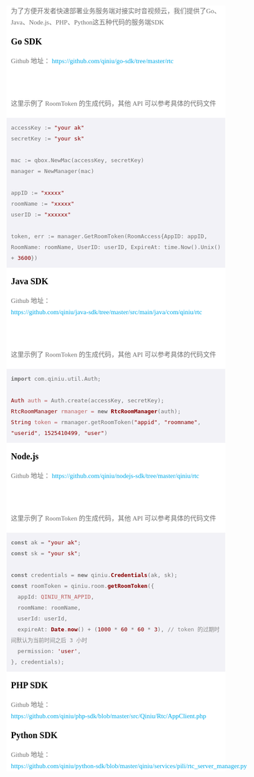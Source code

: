 <style>
    .rtc-doc{
        font-family: PingFangSC-Light;
        background:white!important;
        color:black
    }
    .rtc-doc * {
        padding: 0;
        margin: 0;
        box-sizing: border-box;
    }
    .rtc-doc a {
        font-style: italic;
        font-weight: 400;
        color: #00aae7;
        word-break:break-all;
        text-decoration: none;
    }

    .rtc-doc-panel {
        background-color: #fff;
        box-shadow: 0 0 4px rgb(0 0 0 / 25%);
        padding-top:20px!important;
        margin-top:0!important;
        padding: 20px;
        color: #707070;
        font-size: 15px;
        line-height: 26px;
        letter-spacing: 0;
        margin-bottom:20px;
    }

    .rtc-doc-panel a {
        font-style: italic;
        font-weight: 400;
        color: #00aae7;
        word-break:break-all;
        text-decoration: none;
    }
</style>
<style>
    .rtc-doc-catalogue{
        column-gap: 20px;
        column-count: 3;
        padding: 0;
        list-style: none;
        line-height: 1.5em;
        margin: 20px 0 40px;
    }
    @media (min-width: 901px) and (max-width: 1024px) {
        .rtc-doc-catalogue{
            column-count: 2
        }
    }
    
    @media (max-width: 900px){
        .rtc-doc-catalogue{
            column-count: 1
        }
    }
    
    .rtc-doc-catalogue li{
        list-style: none;
        line-height: 40px;
        cursor: pointer;
        color: #00aae7
    }
    .rtc-doc-catalogue li a{
        line-height:40px;
        text-decoration:none
    }
 </style>
<style>
    .rtc-doc {
            color: #707070;
            font-size: 15px;
        }
        .rtc-doc hr {
            margin:20px 0!important;
        }
        .rtc-doc p {
            line-height: 26px;
            margin-top: 20px!important;
            margin-bottom: 20px!important;
            padding-left:10px;
        }
        .rtc-doc a {
            white-space: nowrap;
            font-style:normal!important
        }
        .rtc-doc p code {
            padding: 3px 5px;
            white-space: pre;
            color:#707070!important;
            white-space: nowrap;
            background: #f9f9fc;
            border-radius: 4px;
            line-height: 28px;
            margin-left: 2px;
            margin-right: 2px;
        }
        .rtc-doc h2 {
            padding: 0 10px!important;
            font-size: 20px!important;
            margin: 0.8em 0;
            font-weight: bold!important;
            color:black!important;
            font-weight: bold!important;
        }

        .rtc-doc h3 {
            padding-top:0!important;
            padding: 0 15px;
            color: #222!important;
            font-size: 18px!important;
            font-weight: 400!important;
            line-height: 25px!important;
        }

        .rtc-doc h4 {
            padding-left: 20px;
            padding-top:0!important;
            line-height: 25px!important;
            color: #707070!important;
            font-size: 15px!important;
            font-weight:bold!important;
        }

        .rtc-doc h5 {
            padding-left: 20px;
            padding-top:0!important;
            line-height: 25px!important;
            color: #707070!important;
            font-size: 12px!important;
            font-weight:bold!important;

        }

        .rtc-doc h2,h3,h4,h5 {
            margin-top: 0.8em!important;
            margin-bottom: 0.8em!important
        }

        .rtc-doc pre code.hljs{
            display:block;
            overflow-x:auto;
            padding:1em;
        }
        .rtc-doc code.hljs{
            padding:3px 5px
        }
        .rtc-doc .hljs{
            background:#f0f0f0;color:#444
        }
        .rtc-doc .hljs-comment{
            color:#888
        }
        .rtc-doc .hljs-punctuation,.hljs-tag{
            color:#444a
        }
        .rtc-doc .hljs-tag .hljs-attr,.hljs-tag .hljs-name{
            color:#444
        }
        .rtc-doc .hljs-attribute,.hljs-doctag,.hljs-keyword,.hljs-meta .hljs-keyword,.hljs-name,.hljs-selector-tag{
            font-weight:700
        }
        .rtc-doc .hljs-deletion,.hljs-number,.hljs-quote,.hljs-selector-class,.hljs-selector-id,.hljs-string,.hljs-template-tag,.hljs-type{
            color:#800
        }
        .rtc-doc .hljs-section,.hljs-title{
            color:#800;font-weight:700
        }
        .rtc-doc .hljs-link,.hljs-operator,.hljs-regexp,.hljs-selector-attr,.hljs-selector-pseudo,.hljs-symbol,.hljs-template-variable,.hljs-variable{
            color:#bc6060
        }
        .rtc-doc .hljs-literal{
            color:#78a960
        }
        .rtc-doc .hljs-addition,.hljs-built_in,.hljs-bullet,.hljs-code{
            color:#397300
        }
        .rtc-doc .hljs-meta{
            color:#1f7199
        }
        .rtc-doc .hljs-meta .hljs-string{
            color:#4d99bf
        }
        .rtc-doc .hljs-emphasis{
            font-style:italic
        }
        .rtc-doc .hljs-strong{
            font-weight:700
        }
        .rtc-doc pre {
            padding: 10px;
            background: #f2f2f7;
            margin-bottom: 20px;
            line-height:25px;
            font-size:15px;
            overflow-x: scroll;
            border:none!important
        }
        .rtc-doc pre ol li {
            list-style:none!important;
            border-left:none!important;
            padding:0!important;
            line-height:25px!important;
            margin: 0!important
        }
        .rtc-doc pre ol {
            margin:0!important;
            padding: 0!important
        }
        .rtc-doc ol {
            padding-left: 20px;
            margin-left: 10px
        }
        .rtc-doc ul {
            padding-left: 20px;
            margin-left: 10px
        }
        .rtc-doc li {
            color: #707070;
            font-size: 15px;
            line-height: 26px;
            letter-spacing: 0;
            padding: 5px 0;
            /* list-style: none; */
        }
        .rtc-doc li ul {
            padding-left: 0;
            margin-left:18px;
        }
        .rtc-doc-example {
            margin-bottom: 20px;
            line-height:25px;
            font-size:15px;
        }
        

        .rtc-doc blockquote {
            padding: 10px 20px 10px 20px;
            margin: 20px 0;
            font-size: 14px;
            border-left: 5px solid rgba(135, 206, 250, 0.4);
            background:rgba(135, 206, 250, 0.2)
        }
        .rtc-doc blockquote code {
            background:rgba(135, 206, 250, 0.3)
        }
        .rtc-doc blockquote ol {
            padding: 20px 0;
        }
        .rtc-doc blockquote li {
            padding: 5px 0;
        }

        .rtc-doc img {
            width: 100%
        }
        .rtc-doc table {
            background-color: #fff!important;
            box-shadow: 0 0 4px rgb(0 0 0 / 25%);
            padding: 20px 0;
            color: #707070;
            border-spacing: 0;
            font-size: 15px;
            width: auto!important;
            border: none!important;
            overflow: auto;
            table-layout: fixed;
            display: table;
            border-collapse: collapse;
            line-height: 26px;
            letter-spacing: 0;
            margin-bottom:20px!important
        }
        .rtc-doc thead {
            display: table-header-group;
            vertical-align: middle;
        }
        .rtc-doc tbody {
            display: table-header-group;
            vertical-align: middle;
        }
        .rtc-doc th {
            white-space: inherit;
            border-top: none!important;
            vertical-align:middle!important;
            padding: 6px 13px!important;
            border: 1px solid #dfdfdf;
            border-bottom: 1px solid #dfdfdf!important;
            color: #222;
            font-size: 16px;
            font-weight: 400;
        }
        .rtc-doc tbody tr:nth-of-type(odd) {
            background-color: white!important
        }
        .rtc-doc td {
            white-space: inherit;
            padding: 5px 13px!important;
            vertical-align:middle!important;
            border-top:none!important;
            border: 1px solid #dfdfdf;
            font-size: 14px;
            word-break: break-all;
        }  
</style>
<div class="rtc-doc">
    <div><p>为了方便开发者快速部署业务服务端对接实时音视频云，我们提供了Go、Java、Node.js、PHP、Python这五种代码的服务端SDK</p>
<h2 id="go-sdk"><a href="#go-sdk" ariaHidden="true" tabIndex="-1"><span className="icon,icon-link"></span></a>Go SDK</h2>
<p>Github 地址： <a href="https://github.com/qiniu/go-sdk/tree/master/rtc">https://github.com/qiniu/go-sdk/tree/master/rtc</a></p>
<p><br></br>这里示例了 RoomToken 的生成代码，其他 API 可以参考具体的代码文件</p>
<pre><code className="language-go">accessKey := <span class="hljs-string">&quot;your ak&quot;</span>
<span></span>secretKey := <span class="hljs-string">&quot;your sk&quot;</span>
<span></span>
<span></span>mac := qbox.NewMac(accessKey, secretKey)
<span></span>manager = NewManager(mac)
<span></span>
<span></span>appID := <span class="hljs-string">&quot;xxxxx&quot;</span>
<span></span>roomName := <span class="hljs-string">&quot;xxxxx&quot;</span>
<span></span>userID := <span class="hljs-string">&quot;xxxxxx&quot;</span>
<span></span>
<span></span>token, err := manager.GetRoomToken(RoomAccess{AppID: appID, RoomName: roomName, UserID: userID, ExpireAt: time.Now().Unix() + <span class="hljs-number">3600</span>})
<span></span></code></pre>
<h2 id="java-sdk"><a href="#java-sdk" ariaHidden="true" tabIndex="-1"><span className="icon,icon-link"></span></a>Java SDK</h2>
<p>Github 地址： <a href="https://github.com/qiniu/java-sdk/tree/master/src/main/java/com/qiniu/rtc">https://github.com/qiniu/java-sdk/tree/master/src/main/java/com/qiniu/rtc</a></p>
<p><br></br>这里示例了 RoomToken 的生成代码，其他 API 可以参考具体的代码文件</p>
<pre><code className="language-java"><span class="hljs-keyword">import</span> com.qiniu.util.Auth;
<span></span>
<span></span><span class="hljs-type">Auth</span> <span class="hljs-variable">auth</span> <span class="hljs-operator">=</span> Auth.create(accessKey, secretKey);
<span></span><span class="hljs-type">RtcRoomManager</span> <span class="hljs-variable">rmanager</span> <span class="hljs-operator">=</span> <span class="hljs-keyword">new</span> <span class="hljs-title class_">RtcRoomManager</span>(auth);
<span></span><span class="hljs-type">String</span> <span class="hljs-variable">token</span> <span class="hljs-operator">=</span> rmanager.getRoomToken(<span class="hljs-string">&quot;appid&quot;</span>, <span class="hljs-string">&quot;roomname&quot;</span>, <span class="hljs-string">&quot;userid&quot;</span>, <span class="hljs-number">1525410499</span>, <span class="hljs-string">&quot;user&quot;</span>)
<span></span></code></pre>
<h2 id="nodejs"><a href="#nodejs" ariaHidden="true" tabIndex="-1"><span className="icon,icon-link"></span></a>Node.js</h2>
<p>Github 地址： <a href="https://github.com/qiniu/nodejs-sdk/tree/master/qiniu/rtc">https://github.com/qiniu/nodejs-sdk/tree/master/qiniu/rtc</a></p>
<p><br></br>这里示例了 RoomToken 的生成代码，其他 API 可以参考具体的代码文件</p>
<pre><code className="language-node"><span class="hljs-keyword">const</span> ak = <span class="hljs-string">&quot;your ak&quot;</span>;
<span></span><span class="hljs-keyword">const</span> sk = <span class="hljs-string">&quot;your sk&quot;</span>;
<span></span>
<span></span><span class="hljs-keyword">const</span> credentials = <span class="hljs-keyword">new</span> qiniu.<span class="hljs-title class_">Credentials</span>(ak, sk);
<span></span><span class="hljs-keyword">const</span> roomToken = qiniu.<span class="hljs-property">room</span>.<span class="hljs-title function_">getRoomToken</span>({
<span></span>  <span class="hljs-attr">appId</span>: <span class="hljs-variable constant_">QINIU_RTN_APPID</span>,
<span></span>  <span class="hljs-attr">roomName</span>: roomName,
<span></span>  <span class="hljs-attr">userId</span>: userId,
<span></span>  <span class="hljs-attr">expireAt</span>: <span class="hljs-title class_">Date</span>.<span class="hljs-title function_">now</span>() + (<span class="hljs-number">1000</span> * <span class="hljs-number">60</span> * <span class="hljs-number">60</span> * <span class="hljs-number">3</span>), <span class="hljs-comment">// token 的过期时间默认为当前时间之后 3 小时</span>
<span></span>  <span class="hljs-attr">permission</span>: <span class="hljs-string">&#x27;user&#x27;</span>,
<span></span>}, credentials);
<span></span></code></pre>
<h2 id="php-sdk"><a href="#php-sdk" ariaHidden="true" tabIndex="-1"><span className="icon,icon-link"></span></a>PHP SDK</h2>
<p>Github 地址：
<a href="https://github.com/qiniu/php-sdk/blob/master/src/Qiniu/Rtc/AppClient.php">https://github.com/qiniu/php-sdk/blob/master/src/Qiniu/Rtc/AppClient.php</a></p>
<h2 id="python-sdk"><a href="#python-sdk" ariaHidden="true" tabIndex="-1"><span className="icon,icon-link"></span></a>Python SDK</h2>
<p>Github 地址：
<a href="https://github.com/qiniu/python-sdk/blob/master/qiniu/services/pili/rtc_server_manager.py">https://github.com/qiniu/python-sdk/blob/master/qiniu/services/pili/rtc_server_manager.py</a></p></div></div>